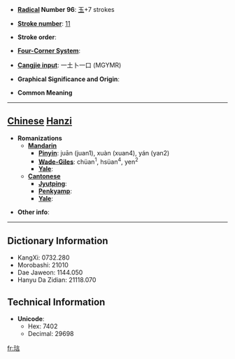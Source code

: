* '''[[Wiktionary:Chinese radical index| Radical]] Number 96''': [[Wiktionary:Chinese radical index 玉|玉]]+7 strokes

* '''[[Wiktionary:Chinese total strokes index|Stroke number]]''': [[Wiktionary:Chinese total strokes index 11|11]]

* '''Stroke order''': 

* '''[[Wiktionary:Chinese four corner index|Four-Corner System]]''': 

* '''[[Wiktionary:Chinese Cangjie index|Cangjie input]]''': 一土卜一口 (MGYMR)

* '''Graphical Significance and Origin''': 

* '''Common Meaning'''

----

== [[Chinese]] [[Hanzi]] ==

* '''Romanizations'''
** '''[[Mandarin]]'''
*** '''[[Pinyin]]''': juān (juan1), xuàn (xuan4), yán (yan2)
*** '''[[Wade-Giles]]''': chüan<sup>1</sup>, hsüan<sup>4</sup>, yen<sup>2</sup>
*** '''[[Yale]]''': 
** '''[[Cantonese]]'''
*** '''[[Jyutping]]''':
*** '''[[Penkyamp]]''': 
*** '''[[Yale]]''': 

* '''Other info''': 

----

== Dictionary Information ==

* KangXi: 0732.280
* Morobashi: 21010
* Dae Jaweon: 1144.050
* Hanyu Da Zidian: 21118.070

== Technical Information ==

* '''Unicode''':
** Hex: 7402
** Decimal: 29698

[[fr:琂]]